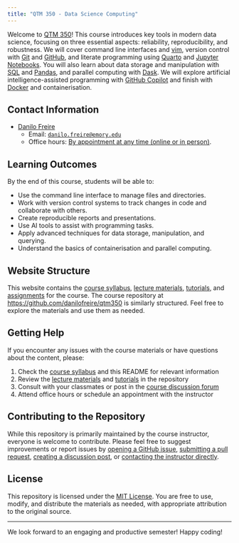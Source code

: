 ```yaml
---
title: "QTM 350 - Data Science Computing"
---
```


Welcome to [QTM 350](https://github.com/danilofreire/qtm350)! This course introduces key tools in modern data science, focusing on three essential aspects: reliability, reproducibility, and robustness. We will cover command line interfaces and [vim](https://www.vim.org/), version control with [Git](https://git-scm.com/) and [GitHub](https://github.com/), and literate programming using [Quarto](https://quarto.org/) and [Jupyter Notebooks](https://jupyter.org/). You will also learn about data storage and manipulation with [SQL](https://www.w3schools.com/sql/) and [Pandas](https://pandas.pydata.org/), and parallel computing with [Dask](https://www.dask.org/). We will explore artificial intelligence-assisted programming with [GitHub Copilot](https://github.com/features/copilot) and finish with [Docker](https://www.docker.com/) and containerisation. 

## Contact Information

- [Danilo Freire](https://danilofreire.github.io/)
  - Email: [`danilo.freire@emory.edu`](mailto:danilo.freire@emory.edu)
  - Office hours: [By appointment at any time (online or in person)](https://calendly.com/danilofreire/office-hours).

## Learning Outcomes

By the end of this course, students will be able to:

- Use the command line interface to manage files and directories.
- Work with version control systems to track changes in code and collaborate with others.
- Create reproducible reports and presentations.
- Use AI tools to assist with programming tasks.
- Apply advanced techniques for data storage, manipulation, and querying.
- Understand the basics of containerisation and parallel computing.

## Website Structure

This website contains the [course syllabus](https://danilofreire.github.io/qtm350/syllabus.html), [lecture materials](https://danilofreire.github.io/qtm350/lectures/lectures.html), [tutorials](https://danilofreire.github.io/qtm350/tutorials/tutorials.html), and
[assignments](https://danilofreire.github.io/qtm350/assignments/assignments.html) for the course. The course repository at <https://github.com/danilofreire/qtm350> is similarly structured. Feel free to explore the materials and use them as needed.

## Getting Help

If you encounter any issues with the course materials or have questions about the content, please:

1. Check the [course syllabus](https://danilofreire.github.io/qtm350/syllabus.html) and this README for relevant information
2. Review the [lecture materials](https://danilofreire.github.io/qtm350/lectures/lectures.html) and [tutorials](https://danilofreire.github.io/qtm350/tutorials/tutorials.html) in the repository
3. Consult with your classmates or post in the [course discussion forum](https://github.com/danilofreire/qtm350/discussions)
4. Attend office hours or schedule an appointment with the instructor

## Contributing to the Repository

While this repository is primarily maintained by the course instructor, everyone is welcome to contribute. Please feel free to suggest improvements or report issues by [opening a GitHub issue](https://github.com/danilofreire/qtm350/issues), [submitting a pull request](https://github.com/danilofreire/qtm350/pulls), [creating a discussion post](https://github.com/danilofreire/qtm350/discussions), or [contacting the instructor directly](mailto:danilo.freire@emory.edu).

## License

This repository is licensed under the [MIT License](https://github.com/danilofreire/qtm350/blob/main/LICENSE.md). You are free to use, modify, and distribute the materials as needed, with appropriate attribution to the original source.

-----

We look forward to an engaging and productive semester! Happy coding! 

